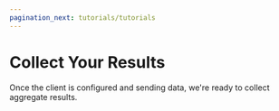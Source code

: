 ```yaml
---
pagination_next: tutorials/tutorials
---
```

# Collect Your Results

Once the client is configured and sending data, we're ready to collect aggregate results.